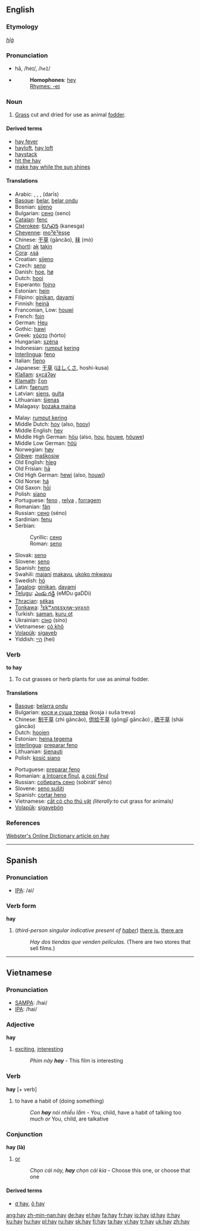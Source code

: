 {{wikipedia|dab=hay (disambiguation)|hay}}
==English==

===Etymology===
{{OE.}} ''[[hīġ]]''

===Pronunciation===
*hā, /heɪ/, /<tt>heI</tt>/
*{{audio|en-us-hay.ogg|Audio (US)}}
*:'''Homophones''': [[hey]]
*:[[Rhymes:English:-eɪ|Rhymes: -eɪ]]

===Noun===
{{wikipedia}}
{{en-noun|-}}

# [[grass|Grass]] cut and dried for use as animal [[fodder]].

====Derived terms====
*[[hay fever]]
*[[hayloft]], [[hay loft]]
*[[haystack]]
*[[hit the hay]]
*[[make hay while the sun shines]]

====Translations====
{{top}}
*Arabic: {{ARchar|[[تبن|تِبْن]]}} {{m}}, {{ARchar|[[جفيف|جَفِيف]]}} {{m}}, {{ARchar|[[حشيش|حَشِيش]]}} {{m}}, {{ARchar|[[درِيس|دَرِيس]]}} (darīs) {{m}}
*[[Basque]]: [[belar]], [[belar ondu]]
*Bosnian: [[sijeno#Bosnian|sijeno]] {{n}}
*Bulgarian: [[сено]] (seno) {{n}}
*[[Catalan]]: [[fenc]] {{m}}
*[[Cherokee]]: [[ᎧᏁᏍᎦ]] (kanesga)
*[[Cheyenne]]: [[moˀëˀėsṣe]]
*Chinese: [[干草]] (gāncǎo), [[秣]] (mò)
*[[Chortí]]: [[ak]] [[takin]]
*[[Cora]]: [[ʌsá]]
*Croatian: [[sijeno#Croatian|sijeno]] {{n}}
*Czech: [[seno#Czech|seno]] {{n}}
*Danish: [[hoe]], [[hø]] {{g|Danish}}
*Dutch: [[hooi]] {{n}}
*Esperanto: [[fojno]]
*Estonian: [[hein#Estonian|hein]]
*Filipino: [[ginikan]], [[dayami]]
*Finnish: [[heinä]]
*Franconian, Low: [[houwi]]
*French: [[foin]] {{m}}
*German: [[Heu]] {{n}}
*Gothic: [[hawi]]
*Greek: [[χόρτο]] (hórto) {{n}}
*Hungarian: [[széna]]
*Indonesian: [[rumput]] [[kering]]
*[[Interlingua]]: [[feno]]
*Italian: [[fieno]] {{m}}
*Japanese: [[干草]] ([[ほしくさ]], hoshi-kusa)
*[[Klallam]]: [[sx̣cáʔəy]]
*[[Klamath]]: [[ξon]]
*Latin: [[faenum]] {{n}}
*Latvian: [[siens]], [[gulta]] {{g|Latvian}}
*Lithuanian: [[šienas]] {{g|Lithuanian}}
*Malagasy: [[bozaka maina]]
{{mid}}
*Malay: [[rumput kering]]
*Middle Dutch: [[hoy#Middle Dutch|hoy]] (also, [[hooy]])
*Middle English: [[hey#Middle English|hey]]
*Middle High German: [[höu]] (also, [[hou#Middle High German|hou]], [[houwe]], [[höuwe]])
*Middle Low German: [[höü]]
*Norwegian: [[høy]] {{n}}
*[[Ojibwe]]: [[maškosiw]]
*Old English: [[hīeg]] {{g|Old English}}
*Old Frisian: [[hā]]
*Old High German: [[hewi]] (also, [[houwi]])
*Old Norse: [[há]]
*Old Saxon: [[hōi]]
*Polish: [[siano]] {{n}}
*Portuguese: [[feno]] {{m}}, [[relva]] {{f}}, [[forragem]] {{f}}
*Romanian: [[fân]] {{n}}
*Russian: [[сено]] (séno) {{n}}
*Sardinian: [[fenu]] {{m}}
*Serbian:
*:Cyrillic: [[сено#Serbian|сено]] {{n}}
*:Roman: [[seno#Serbian|seno]] {{n}}
*Slovak: [[seno]] {{n}}
*Slovene: [[seno]] {{n}}
*Spanish: [[heno]] {{m}}
*Swahili: [[majani]] [[makavu]], [[ukoko mkwavu]]
*Swedish: [[hö]] {{n}}
*[[Tagalog]]: [[ginikan]], [[dayami]]
*[[Telugu]]: [[ఎండు గడ్డి]] (eMDu gaDDi)
*[[Thracian]]: [[sékas]]
*[[Tonkawa]]: [[ˀɛkʷʌnɛsχʌw-yʌχʌn]]
*Turkish: [[saman]], [[kuru ot]]
*Ukrainian: [[сіно]] (síno) {{n}}
*Vietnamese: [[cỏ khô]]<!--move this to the Vietnamese page: (''literally'' dry grass)-->
*[[Volapük]]: [[sigayeb]]
*Yiddish: [[היי]] (hei) {{n}}
{{bottom}}

===Verb===
'''to hay'''

# To cut grasses or herb plants for use as animal fodder.

====Translations====
{{top}}
*[[Basque]]: [[belarra ondu]]
*Bulgarian: [[кося и суша трева]] (kosja i suša treva)
*Chinese: [[制干草]] (zhì gāncǎo), [[供给干草]] (gōngjǐ gāncǎo) {{pos_vt}}, [[晒干草]] (shài gāncǎo) {{pos_vi}}
*Dutch: [[hooien]]
*Estonian: [[heina tegema]]
*[[Interlingua]]: [[preparar feno]]
*Lithuanian: [[šienauti]]
*Polish: [[kosić siano]]
{{mid}}
*Portuguese: [[preparar feno]]
*Romanian: [[a întoarce fînul]], [[a cosi fînul]]
*Russian: [[собирать сено]] (sobirát’ séno)
*Slovene: [[seno sušiti]]
*Spanish: [[cortar heno]]
*Vietnamese: [[cắt cỏ cho thú vật]] ''(literally: ''to cut grass for animals'')''
*[[Volapük]]: [[sigayebön]]
{{bottom}}

===References===
[http://www.websters-online-dictionary.org/definition/hay Webster's Online Dictionary article on hay]

----

==Spanish==

===Pronunciation===
*[[IPA]]: /ai/

===Verb form===
'''hay'''

# (''third-person singular indicative present of [[haber]]'') [[there is]], [[there are]]
#:''Hay dos tiendas que venden películas.'' (There are two stores that sell films.)

----

==Vietnamese==

===Pronunciation===
*[[SAMPA]]: /hai/
*[[IPA]]: /hai/

===Adjective===
'''hay'''

# [[exciting]], [[interesting]]
#:''Phim này '''hay''''' - This film is interesting

===Verb===
'''hay''' [+ verb]

# to have a habit of (doing something)
#:''Con '''hay''' nói nhiều lắm'' - You, child, have a habit of talking too much ''or'' You, child, are talkative

===Conjunction===
'''hay (là)'''

# [[or]]
#:''Chọn cái này, '''hay''' chọn cái kia'' - Choose this one, or choose that one

====Derived terms====
*[[ơ hay]], [[ô hay]]

[[ang:hay]]
[[zh-min-nan:hay]]
[[de:hay]]
[[el:hay]]
[[fa:hay]]
[[fr:hay]]
[[io:hay]]
[[id:hay]]
[[it:hay]]
[[ku:hay]]
[[hu:hay]]
[[pl:hay]]
[[ru:hay]]
[[sk:hay]]
[[fi:hay]]
[[ta:hay]]
[[vi:hay]]
[[tr:hay]]
[[uk:hay]]
[[zh:hay]]